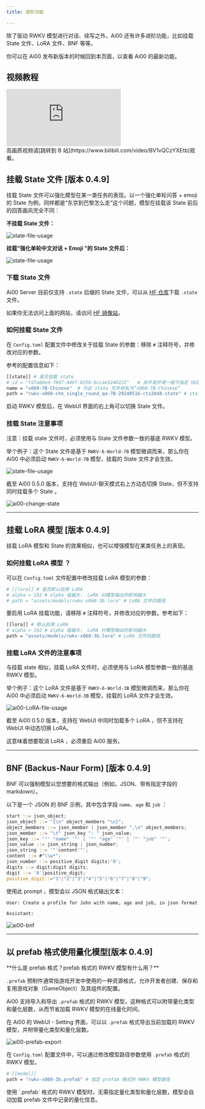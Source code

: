 ```yaml
---
title: 进阶功能

---
```



除了驱动 RWKV 模型进行对话、续写之外，Ai00 还有许多进阶功能，比如挂载 State 文件、LoRA 文件、BNF 等等。

你可以在 Ai00 发布新版本的时候回到本页面，以查看 Ai00 的最新功能。

## 视频教程

<div className="iframe-container">
 <iframe 
 src="https://player.bilibili.com/player.html?isOutside=true&aid=113718167865985&bvid=BV1vQCzYXEtb&cid=27541308447&poster=1&p=0&high_quality=1&autoplay=0"
 scrolling="no"
 frameBorder="0"
 allowFullScreen={true}
 sandbox="allow-top-navigation allow-same-origin allow-forms allow-scripts"
>
</iframe>
</div>
<CallOut type="info">
高画质视频请[跳转到 B 站](https://www.bilibili.com/video/BV1vQCzYXEtb)观看。
</CallOut>

## 挂载 State 文件 [版本 0.4.9]

挂载 State 文件可以强化模型在某一类任务的表现。以一个强化单轮问答 + emoji 的 State 为例，同样都是“东京到巴黎怎么走”这个问题，模型在挂载该 State 前后的回答画风完全不同：

**不挂载 State 文件：**

![state-file-usage](./imgs/ai00-answer-without-state.png)

**挂载“强化单轮中文对话 + Emoji ”的 State 文件后：**

![state-file-usage](./imgs/ai00-answer-with-state.png)

### 下载 State 文件

Ai00 Server 目前仅支持 `.state` 后缀的 State 文件，可以从 [HF 仓库](https://huggingface.co/shoumenchougou/RWKV-6-State-for-st/tree/main)下载 `.state` 文件。

如果你无法访问上面的网站，请访问 [HF 镜像站](https://hf-mirror.com/shoumenchougou/RWKV-6-State-for-st/tree/main)。

### 如何挂载 State 文件

在 `Config.toml` 配置文件中修改关于挂载 State 的参数：移除 `#` 注释符号，并修改对应的参数。

参考的配置信息如下：

``` bash copy
[[state]] # 是否挂载 state
# id = "fd7a60ed-7807-449f-8256-bccae3246222"   # 非开发环境一般不指定 UUID，可保留注释符
name = "x060-7B-Chinese"  # 为此 state 文件命名为“x060-7B-Chinese”
path = "rwkv-x060-chn_single_round_qa-7B-20240516-ctx2048.state" # state 文件的名称，存放在 `model` 文件夹
```

启动 RWKV 模型后，在 WebUI 界面的右上角可以切换 State 文件。

### 挂载 State 注意事项

<CallOut type="warning" >
注意：挂载 state 文件时，必须使用与 State 文件参数一致的基底 RWKV 模型。
</CallOut>

举个例子：这个 State 文件是基于 `RWKV-6-World-7B` 模型微调而来，那么你在 Ai00 中必须启动 `RWKV-6-World-7B` 模型，挂载的 State 文件才会生效。

![state-file-usage](./imgs/ai00-state-file-usage.png)

<CallOut type="info">
截至 Ai00 0.5.0 版本，支持在 WebUI-聊天模式右上方动态切换 State，但不支持同时挂载多个 State 。
</CallOut>

![ai00-change-state](./imgs/ai00-change-state.png)

---
## 挂载 LoRA 模型 [版本 0.4.9]

挂载 LoRA 模型和 State 的效果相似，也可以增强模型在某类任务上的表现。

### 如何挂载 LoRA 模型 ？

可以在 `Config.toml` 文件配置中修改挂载 LoRA 模型的参数：
``` bash copy
# [[lora]] # 是否默认启用 LoRA 
# alpha = 192 # alpha 值越大， LoRA 对模型输出的影响越大
# path = "assets/models/rwkv-x060-3b.lora" # LoRA 文件的路径
```
要启用 LoRA 挂载功能，请移除 `#` 注释符号，并修改对应的参数。参考如下：

``` bash copy
[[lora]] # 默认启用 LoRA 
# alpha = 192 # alpha 值越大， LoRA 对模型输出的影响越大
path = "assets/models/rwkv-x060-3b.lora" # LoRA 文件的路径
```

### 挂载 LoRA 文件的注意事项

<CallOut type="warning" >
与挂载 state 相似，挂载 LoRA 文件时，必须使用与 LoRA 模型参数一致的基底 RWKV 模型。
</CallOut>

举个例子：这个 LoRA 文件是基于 `RWKV-6-World-3B` 模型微调而来，那么你在 Ai00 中必须启动 `RWKV-6-World-3B` 模型，挂载的 LoRA 文件才会生效。

![ai00-LoRA-file-usage](./imgs/ai00-LoRA-file-usage.png)

<CallOut type="info">
截至 Ai00 0.5.0 版本，支持在 WebUI 中同时加载多个 LoRA ，但不支持在 WebUI 中动态切换 LoRA。

这意味着想要取消 LoRA ，必须重启 Ai00 服务。
</CallOut>

---
## BNF (Backus-Naur Form) [版本 0.4.9]

BNF 可以强制模型以您想要的格式输出（例如，JSON、带有指定字段的 markdown）。

以下是一个 JSON 的 BNF 示例，其中包含字段 `name`、`age` 和 `job` ：

``` rust copy
start ::= json_object;
json_object ::= "{\n" object_members "\n}";
object_members ::= json_member | json_member ",\n" object_members;
json_member ::= "\t" json_key ": " json_value;
json_key ::= '"' "name" '"' | '"' "age" '"' | '"' "job" '"';
json_value ::= json_string | json_number;
json_string ::= '"'content'"';
content ::= #"\\w*";
json_number ::= positive_digit digits|'0';
digits ::= digit|digit digits;
digit ::= '0'|positive_digit;
positive_digit::="1"|"2"|"3"|"4"|"5"|"6"|"7"|"8"|"9";
```

使用此 prompt ，模型会以 JSON 格式输出文本：

```bash copy
User: Create a profile for John with name, age and job, in json format.

Assistant:
```

![ai00-bnf](./imgs/ai00-bnf.png)

---
## 以 prefab 格式使用量化模型[版本 0.4.9]

<CallOut type="info">
**什么是 prefab 格式？prefab 格式的 RWKV 模型有什么用？**

`.prefab` 预制件通常指游戏开发中使用的一种资源格式，允许开发者创建、保存和复用游戏对象（GameObject）及其组件的配置。

Ai00 支持导入和导出 `.prefab` 格式的 RWKV 模型，这种格式可以附带量化类型和量化层数，从而节省加载 RWKV 模型的在线量化时间。
</CallOut>

在 Ai00 的 WebUI - Setting 界面，可以以 `.prefab` 格式导出当前加载的 RWKV 模型，并附带量化类型和量化层数。

![ai00-prefab-export](./imgs/ai00-prefab-export.png)

在 `Config.toml` 配置文件中，可以通过修改模型路径参数使用 `.prefab` 格式的 RWKV 模型。

``` bash copy
# [[model]]
path = "rwkv-x060-3b.prefab" # 指定 prefab 格式的 RWKV 模型路径
```
<CallOut type="info">
使用 `.prefab` 格式的 RWKV 模型时，无需指定量化类型和量化层数，模型会自动加载 prefab 文件中记录的量化信息。
</CallOut>
